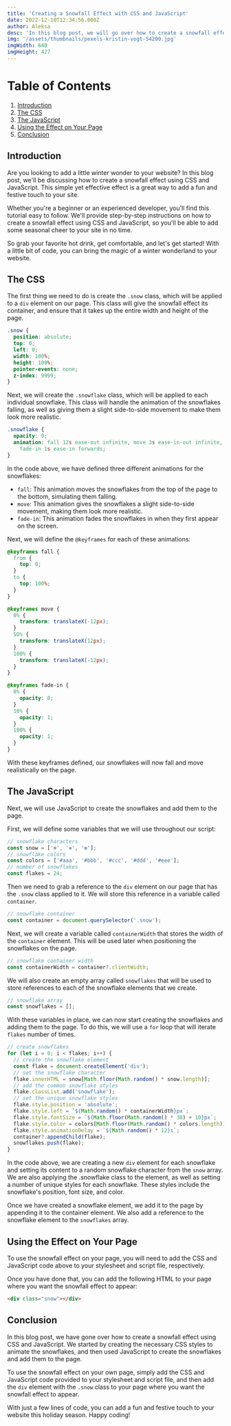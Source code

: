 ```yaml
---
title: 'Creating a Snowfall Effect with CSS and JavaScript'
date: 2022-12-10T12:34:56.000Z
author: Aleksa
desc: 'In this blog post, we will go over how to create a snowfall effect using CSS and JavaScript. This effect can be used to add a wintery touch to your website, making it perfect for the holiday season.'
img: '/assets/thumbnails/pexels-kristin-vogt-54200.jpg'
imgWidth: 640
imgHeight: 427
---
```


# Table of Contents

1. [Introduction](#introduction)
2. [The CSS](#the-css)
3. [The JavaScript](#the-javascript)
4. [Using the Effect on Your Page](#using-the-effect-on-your-page)
5. [Conclusion](#conclusion)

## Introduction

Are you looking to add a little winter wonder to your website? In this blog post, we'll be discussing how to create a snowfall effect using CSS and JavaScript. This simple yet effective effect is a great way to add a fun and festive touch to your site.

Whether you're a beginner or an experienced developer, you'll find this tutorial easy to follow. We'll provide step-by-step instructions on how to create a snowfall effect using CSS and JavaScript, so you'll be able to add some seasonal cheer to your site in no time.

So grab your favorite hot drink, get comfortable, and let's get started! With a little bit of code, you can bring the magic of a winter wonderland to your website.

## The CSS

The first thing we need to do is create the `.snow` class, which will be applied to a `div` element on our page. This class will give the snowfall effect its container, and ensure that it takes up the entire width and height of the page.

```css
.snow {
  position: absolute;
  top: 0;
  left: 0;
  width: 100%;
  height: 100%;
  pointer-events: none;
  z-index: 9999;
}
```

Next, we will create the `.snowflake` class, which will be applied to each individual snowflake. This class will handle the animation of the snowflakes falling, as well as giving them a slight side-to-side movement to make them look more realistic.

```css
.snowflake {
  opacity: 0;
  animation: fall 12s ease-out infinite, move 3s ease-in-out infinite,
    fade-in 1s ease-in forwards;
}
```

In the code above, we have defined three different animations for the snowflakes:

- `fall`: This animation moves the snowflakes from the top of the page to the bottom, simulating them falling.
- `move`: This animation gives the snowflakes a slight side-to-side movement, making them look more realistic.
- `fade-in`: This animation fades the snowflakes in when they first appear on the screen.

Next, we will define the `@keyframes` for each of these animations:

```css
@keyframes fall {
  from {
    top: 0;
  }
  to {
    top: 100%;
  }
}

@keyframes move {
  0% {
    transform: translateX(-12px);
  }
  50% {
    transform: translateX(12px);
  }
  100% {
    transform: translateX(-12px);
  }
}

@keyframes fade-in {
  0% {
    opacity: 0;
  }
  10% {
    opacity: 1;
  }
  100% {
    opacity: 1;
  }
}
```

With these keyframes defined, our snowflakes will now fall and move realistically on the page.

## The JavaScript

Next, we will use JavaScript to create the snowflakes and add them to the page.

First, we will define some variables that we will use throughout our script:

```js
// snowflake characters
const snow = ['❄', '❅', '❆'];
// snowflake colors
const colors = ['#aaa', '#bbb', '#ccc', '#ddd', '#eee'];
// number of snowflakes
const flakes = 24;
```

Then we need to grab a reference to the `div` element on our page that has the `.snow` class applied to it. We will store this reference in a variable called `container`.

```js
// snowflake container
const container = document.querySelector('.snow');
```

Next, we will create a variable called `containerWidth` that stores the width of the `container` element. This will be used later when positioning the snowflakes on the page.

```js
// snowflake container width
const containerWidth = container?.clientWidth;
```

We will also create an empty array called `snowflakes` that will be used to store references to each of the snowflake elements that we create.

```js
// snowflake array
const snowflakes = [];
```

With these variables in place, we can now start creating the snowflakes and adding them to the page. To do this, we will use a `for` loop that will iterate `flakes` number of times.

```js
// create snowflakes
for (let i = 0; i < flakes; i++) {
  // create the snowflake element
  const flake = document.createElement('div');
  // set the snowflake character
  flake.innerHTML = snow[Math.floor(Math.random() * snow.length)];
  // add the common snowflake styles
  flake.classList.add('snowflake');
  // set the unique snowflake styles
  flake.style.position = 'absolute';
  flake.style.left = `${Math.random() * containerWidth}px`;
  flake.style.fontSize = `${Math.floor(Math.random() * 30) + 10}px`;
  flake.style.color = colors[Math.floor(Math.random() * colors.length)];
  flake.style.animationDelay = `${Math.random() * 12}s`;
  container?.appendChild(flake);
  snowflakes.push(flake);
}
```

In the code above, we are creating a new `div` element for each snowflake and setting its content to a random snowflake character from the `snow` array. We are also applying the .snowflake class to the element, as well as setting a number of unique styles for each snowflake. These styles include the snowflake's position, font size, and color.

Once we have created a snowflake element, we add it to the page by appending it to the container element. We also add a reference to the snowflake element to the `snowflakes` array.

## Using the Effect on Your Page

To use the snowfall effect on your page, you will need to add the CSS and JavaScript code above to your stylesheet and script file, respectively.

Once you have done that, you can add the following HTML to your page where you want the snowfall effect to appear:

```html
<div class="snow"></div>
```

## Conclusion

In this blog post, we have gone over how to create a snowfall effect using CSS and JavaScript. We started by creating the necessary CSS styles to animate the snowflakes, and then used JavaScript to create the snowflakes and add them to the page.

To use the snowfall effect on your own page, simply add the CSS and JavaScript code provided to your stylesheet and script file, and then add the `div` element with the `.snow` class to your page where you want the snowfall effect to appear.

With just a few lines of code, you can add a fun and festive touch to your website this holiday season. Happy coding!
